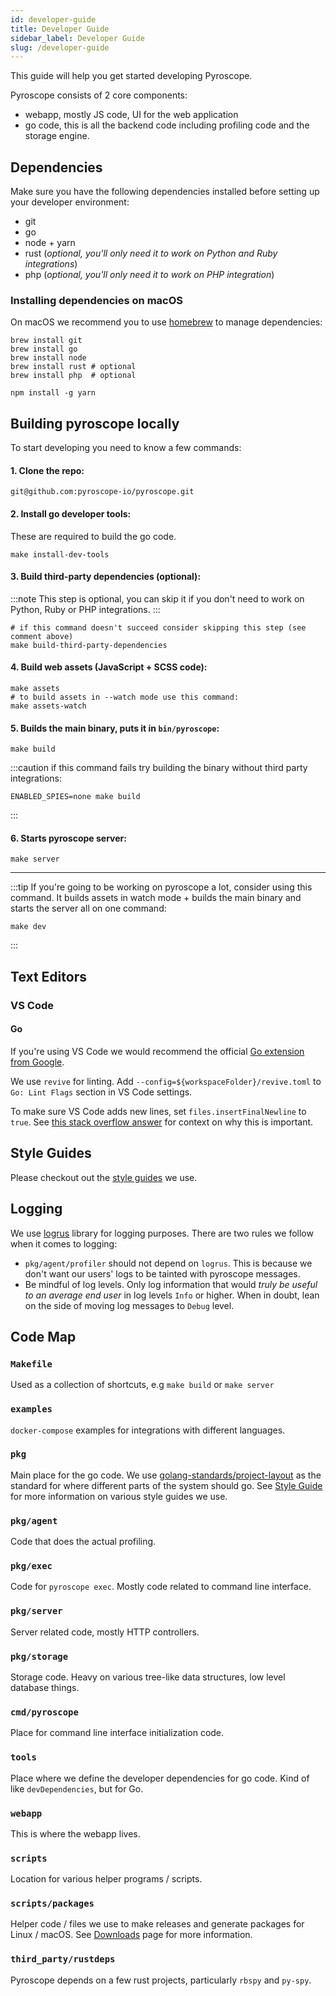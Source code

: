 ```yaml
---
id: developer-guide
title: Developer Guide
sidebar_label: Developer Guide
slug: /developer-guide
---
```


This guide will help you get started developing Pyroscope.

Pyroscope consists of 2 core components:
* webapp, mostly JS code, UI for the web application
* go code, this is all the backend code including profiling code and the storage engine.

## Dependencies

Make sure you have the following dependencies installed before setting up your developer environment:

* git
* go
* node + yarn
* rust (*optional, you'll only need it to work on Python and Ruby integrations*)
* php (*optional, you'll only need it to work on PHP integration*)

### Installing dependencies on macOS

On macOS we recommend you to use [homebrew](https://brew.sh/) to manage dependencies:

```shell
brew install git
brew install go
brew install node
brew install rust # optional
brew install php  # optional

npm install -g yarn
```

## Building pyroscope locally

To start developing you need to know a few commands:


#### 1. Clone the repo:
```shell
git@github.com:pyroscope-io/pyroscope.git
```

#### 2. Install go developer tools:

These are required to build the go code.

```shell
make install-dev-tools
```

#### 3. Build third-party dependencies (optional):

:::note
This step is optional, you can skip it if you don't need to work on Python, Ruby or PHP integrations.
:::

```shell
# if this command doesn't succeed consider skipping this step (see comment above)
make build-third-party-dependencies
```


#### 4. Build web assets (JavaScript + SCSS code):
```shell
make assets
# to build assets in --watch mode use this command:
make assets-watch
```

#### 5. Builds the main binary, puts it in `bin/pyroscope`:
```shell
make build
```

:::caution
if this command fails try building the binary without third party integrations:
```
ENABLED_SPIES=none make build
```
:::

#### 6. Starts pyroscope server:
```shell
make server
```

---

:::tip
If you're going to be working on pyroscope a lot, consider using this command. It builds assets in watch mode + builds the main binary and starts the server all on one command:
```shell
make dev
```



:::

## Text Editors

### VS Code

#### Go

If you're using VS Code we would recommend the official [Go extension from Google](https://marketplace.visualstudio.com/items?itemName=golang.Go).

We use `revive` for linting. Add `--config=${workspaceFolder}/revive.toml` to `Go: Lint Flags` section in VS Code settings.

To make sure VS Code adds new lines, set `files.insertFinalNewline` to `true`. See [this stack overflow answer](https://unix.stackexchange.com/questions/18743/whats-the-point-in-adding-a-new-line-to-the-end-of-a-file) for context on why this is important.

## Style Guides

Please checkout out the [style guides](/docs/style-guide) we use.

## Logging

We use [logrus](https://github.com/sirupsen/logrus) library for logging purposes. There are two rules we follow when it comes to logging:

* `pkg/agent/profiler` should not depend on `logrus`. This is because we don't want our users' logs to be tainted with pyroscope messages.
* Be mindful of log levels. Only log information that would *truly be useful to an average end user* in log levels `Info` or higher. When in doubt, lean on the side of moving log messages to `Debug` level.

## Code Map

### `Makefile`

Used as a collection of shortcuts, e.g `make build` or `make server`

### `examples`

`docker-compose` examples for integrations with different languages.

### `pkg`

Main place for the go code. We use [golang-standards/project-layout](https://github.com/golang-standards/project-layout) as the standard for where different parts of the system should go. See [Style Guide](/docs/style-guide) for more information on various style guides we use.

### `pkg/agent`

Code that does the actual profiling.

### `pkg/exec`

Code for `pyroscope exec`. Mostly code related to command line interface.

### `pkg/server`

Server related code, mostly HTTP controllers.

### `pkg/storage`

Storage code. Heavy on various tree-like data structures, low level database things.

### `cmd/pyroscope`

Place for command line interface initialization code.

### `tools`

Place where we define the developer dependencies for go code. Kind of like `devDependencies`, but for Go.

### `webapp`

This is where the webapp lives.

### `scripts`

Location for various helper programs / scripts.

### `scripts/packages`

Helper code / files we use to make releases and generate packages for Linux / macOS. See [Downloads](/downloads) page for more information.

### `third_party/rustdeps`

Pyroscope depends on a few rust projects, particularly `rbspy` and `py-spy`.
